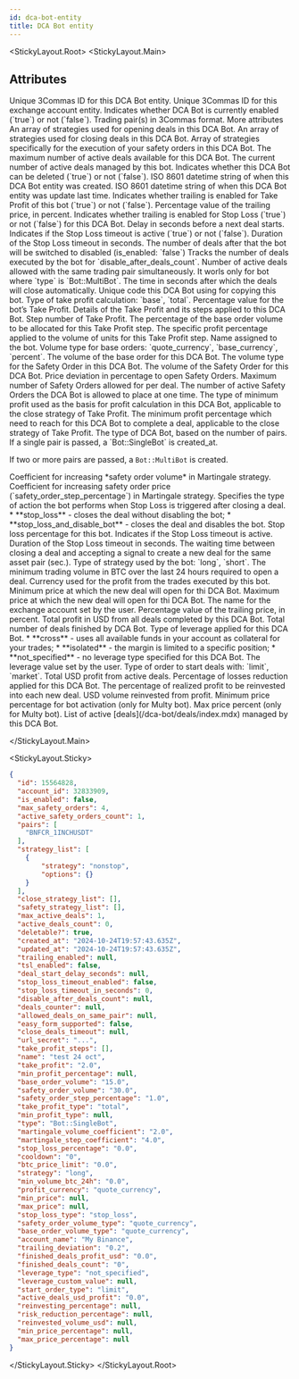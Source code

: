 ```yaml
---
id: dca-bot-entity
title: DCA Bot entity
---
```



<StickyLayout.Root>
<StickyLayout.Main>

## Attributes

<ApiParam name='id' type='integer' id="id">
     Unique 3Commas ID for this DCA Bot entity.
</ApiParam>

<ApiParam name='account_id' type='integer' id="account_id">
     Unique 3Commas ID for this exchange account entity.
</ApiParam>

<ApiParam name='is_enabled' type='boolean' id="is_enabled">
     Indicates whether DCA Bot is currently enabled (`true`) or not (`false`).
</ApiParam>

<ApiParam name='pairs' type='string' id="pairs">
     Trading pair(s) in 3Commas format.
</ApiParam>


<CollapseAll>
<CollapseAllHeading> More attributes <CollapseAllButton /> </CollapseAllHeading>

<CollapsibleApiParam name='strategy_list' type='array[json]' id="strategy_list">
     An array of strategies used for opening deals in this DCA Bot.
</CollapsibleApiParam>

<CollapsibleApiParam name='close_strategy_list' type='array[json]' id="close_strategy_list">
     An array of strategies used for closing deals in this DCA Bot.
</CollapsibleApiParam>

<CollapsibleApiParam name='safety_strategy_list' type='array[json]' id="safety_strategy_list">
     Array of strategies specifically for the execution of your safety orders in this DCA Bot.
</CollapsibleApiParam>

<CollapsibleApiParam name='max_active_deals' type='integer' id="max_active_deals">
The maximum number of active deals available for this DCA Bot.

<ParameterRange defaultVal="1" />
</CollapsibleApiParam>

<CollapsibleApiParam name='active_deals_count' type='string' id="active_deals_count">
The current number of active deals managed by this bot.
</CollapsibleApiParam>

<CollapsibleApiParam name='deletable?' type='boolean' id="deletable?">
     Indicates whether this DCA Bot can be deleted (`true`) or not (`false`).
</CollapsibleApiParam>

<CollapsibleApiParam name='created_at' type='string' id="created_at">
     ISO 8601 datetime string of when this DCA Bot entity was created.
</CollapsibleApiParam>

<CollapsibleApiParam name='updated_at' type='string' id="updated_at">
     ISO 8601 datetime string of when this DCA Bot entity was update last time.
</CollapsibleApiParam>

<CollapsibleApiParam name='trailing_enabled' type='boolean' id="trailing_enabled">
     Indicates whether trailing is enabled for Take Profit of this bot (`true`) or not (`false`).
</CollapsibleApiParam>

<CollapsibleApiParam name='trailing_deviation' type='number' id="trailing_deviation">
     Percentage value of the trailing price, in percent.
</CollapsibleApiParam>

<CollapsibleApiParam name='tsl_enabled' type='boolean' id="tsl_enabled">
     Indicates whether trailing is enabled for Stop Loss (`true`) or not (`false`) for this DCA Bot.
</CollapsibleApiParam>

<CollapsibleApiParam name='deal_start_delay_seconds' type='integer or null' id="deal_start_delay_seconds">
     Delay in seconds before a next deal starts.
</CollapsibleApiParam>

<CollapsibleApiParam name="stop_loss_timeout_enabled" type="boolean" id="stop_loss_timeout_enabled">
     Indicates if the Stop Loss timeout is active (`true`) or not (`false`).
</CollapsibleApiParam>

<CollapsibleApiParam name="stop_loss_timeout_in_seconds" type="boolean" id="stop_loss_timeout_in_seconds">
     Duration of the Stop Loss timeout in seconds.
</CollapsibleApiParam>

<CollapsibleApiParam name="disable_after_deals_count" type="integer" id="disable_after_deals_count">
     The number of deals after that the bot will be switched to disabled (is_enabled: `false`)
</CollapsibleApiParam>

<CollapsibleApiParam name="deals_counter" type="integer" id="deals_counter">
 Tracks the number of deals executed by the bot for `disable_after_deals_count`.
</CollapsibleApiParam>

<CollapsibleApiParam name="allowed_deals_on_same_pair" type="integer or null" id="allowed_deals_on_same_pair">
 Number of active deals allowed with the same trading pair simultaneously. It worls only for bot where `type` is `Bot::MultiBot`.
</CollapsibleApiParam>

<CollapsibleApiParam name="close_deals_timeout" type="integer or null" id="allowed_deals_on_same_pair">
 The time in seconds after which the deals will close automatically.
</CollapsibleApiParam>

<CollapsibleApiParam name="url_secret" type="string" id="url_secret">
 Unique code this DCA Bot using for copying this bot.
</CollapsibleApiParam>

<CollapsibleApiParam name="take_profit_type" type="string" id="take_profit_type">
 Type of take profit calculation: `base`, `total`.
</CollapsibleApiParam>

<CollapsibleApiParam name="take_profit" type="number" id="take_profit">
 Percentage value for the bot’s Take Profit.
</CollapsibleApiParam>

<CollapsibleApiParam name="take_profit_steps" type="object" id="take_profit_steps">
 Details of the Take Profit and its steps applied to this DCA Bot.
 <CollapsibleNestedParams>
     <ApiParam name='id' type="integer" id="id">
        Step number of Take Profit.
      </ApiParam>
     <ApiParam name='amount_percentage' type="string" id="amount_percentage">
        The percentage of the base order volume to be allocated for this Take Profit step.
      </ApiParam>
     <ApiParam name='profit_percentage' type="string" id="profit_percentage">
        The specific profit percentage applied to the volume of units for this Take Profit step.
     </ApiParam>
  </CollapsibleNestedParams>
</CollapsibleApiParam>

<CollapsibleApiParam name="name" type="string" id="name">
 Name assigned to the bot.
</CollapsibleApiParam>

<CollapsibleApiParam name="base_order_volume_type" type="string" id="base_order_volume_type">
 Volume type for base orders: `quote_currency`, `base_currency`, `percent`.
</CollapsibleApiParam>

<CollapsibleApiParam name="base_order_volume" type="number" id="base_order_volume">
 The volume of the base order for this DCA Bot.
</CollapsibleApiParam>

<CollapsibleApiParam name="safety_order_volume_type" type="string" id="safety_order_volume_type">
 The volume type for the Safety Order in this DCA Bot.
</CollapsibleApiParam>

<CollapsibleApiParam name="safety_order_volume" type="string" id="safety_order_volume">
 The volume of the Safety Order for this DCA Bot.
</CollapsibleApiParam>

<CollapsibleApiParam name="safety_order_step_percentage" type="number" id="safety_order_step_percentage">
 Price deviation in percentage to open Safety Orders.
</CollapsibleApiParam>

<CollapsibleApiParam name="max_safety_orders" type="integer" id="max_safety_orders">
 Maximum number of Safety Orders allowed for per deal.
</CollapsibleApiParam>

<CollapsibleApiParam name="active_safety_orders_count" type="integer" id="active_safety_orders_count">
 The number of active Safety Orders the DCA Bot is allowed to place at one time.
</CollapsibleApiParam>

<CollapsibleApiParam name="min_profit_type" type="string or null" id="min_profit_type">
 The type of minimum profit used as the basis for profit calculation in this DCA Bot, applicable to the close strategy of Take Profit.
</CollapsibleApiParam>

<CollapsibleApiParam name="min_profit_percentage" type="string or null" id="min_profit_percentage">
 The minimum profit percentage which need to reach for this DCA Bot to complete a deal, applicable to the close strategy of Take Profit.
</CollapsibleApiParam>

<CollapsibleApiParam name="type" type="string" id="type">
 The type of DCA Bot, based on the number of pairs. If a single pair is passed, a `Bot::SingleBot` is created_at.

 If two or more pairs are passed, a `Bot::MultiBot` is created.
</CollapsibleApiParam>

<CollapsibleApiParam name="martingale_volume_coefficient" type="number" id="martingale_volume_coefficient">
 Coefficient for increasing *safety order volume* in Martingale strategy.
</CollapsibleApiParam>

<CollapsibleApiParam name="martingale_step_coefficient" type="number" id="martingale_step_coefficient">
 Coefficient for increasing safety order price (`safety_order_step_percentage`) in Martingale strategy.
</CollapsibleApiParam>

<CollapsibleApiParam name="stop_loss_type" type="string" id="stop_loss_type">
 Specifies the type of action the bot performs when Stop Loss is triggered after closing a deal.
     <CollapsibleNestedParams openName="Hide allowed values" collapsedName="Show allowed values">
      * **stop_loss** - closes the deal without disabling the bot;
      * **stop_loss_and_disable_bot** - closes the deal and disables the bot.
     </CollapsibleNestedParams>
</CollapsibleApiParam>

<CollapsibleApiParam name="stop_loss_percentage" type="number" id="stop_loss_percentage">
 Stop loss percentage for this bot.
</CollapsibleApiParam>

<CollapsibleApiParam name="stop_loss_timeout_enabled" type="boolean" id="stop_loss_timeout_enabled">
 Indicates if the Stop Loss timeout is active.
</CollapsibleApiParam>

<CollapsibleApiParam name="stop_loss_timeout_in_seconds" type="integer" id="stop_loss_timeout_in_seconds">
 Duration of the Stop Loss timeout in seconds.
</CollapsibleApiParam>

<CollapsibleApiParam name="cooldown" type="number" id="cooldown">
 The waiting time between closing a deal and accepting a signal to create a new deal for the same asset pair (sec.).
</CollapsibleApiParam>

<CollapsibleApiParam name="strategy" type="string" id="strategy">
 Type of strategy used by the bot: `long`, `short`.
</CollapsibleApiParam>

<CollapsibleApiParam name="min_volume_btc_24h" type="number" id="min_volume_btc_24h">
 The minimum trading volume in BTC over the last 24 hours required to open a deal.
</CollapsibleApiParam>

<CollapsibleApiParam name="profit_currency" type="string" id="profit_currency">
 Currency used for the profit from the trades executed by this bot.
</CollapsibleApiParam>

<CollapsibleApiParam name="min_price" type="string or null" id="min_price">
 Minimum price at which the new deal will open for thi DCA Bot.
</CollapsibleApiParam>

<CollapsibleApiParam name="max_price" type="string or null" id="max_price">
 Maximum price at which the new deal will open for thi DCA Bot.
</CollapsibleApiParam>

<CollapsibleApiParam name="account_name" type="string" id="account_name">
 The name for the exchange account set by the user.
</CollapsibleApiParam>

<CollapsibleApiParam name="trailing_deviation" type="number" id="trailing_deviation">
 Percentage value of the trailing price, in percent.
</CollapsibleApiParam>

<CollapsibleApiParam name="finished_deals_profit_usd" type="string" id="finished_deals_profit_usd">
 Total profit in USD from all deals completed by this DCA Bot.
</CollapsibleApiParam>

<CollapsibleApiParam name="finished_deals_count" type="string" id="finished_deals_count">
 Total number of deals finished by DCA Bot.
</CollapsibleApiParam>

<CollapsibleApiParam name="leverage_type" type="string" id="leverage_type">
  Type of leverage applied for this DCA Bot.
  <CollapsibleNestedParams openName="Hide allowed values" collapsedName="Show allowed values">
       * **cross** - uses all available funds in your account as collateral for your trades;
       * **isolated** - the margin is limited to a specific position;
       * **not_specified** - no leverage type specified for this DCA Bot.
  </CollapsibleNestedParams>
</CollapsibleApiParam>

<CollapsibleApiParam name="leverage_custom_value" type="string" id="leverage_custom_value">
 The leverage value set by the user.
</CollapsibleApiParam>

<CollapsibleApiParam name="start_order_type" type="string" id="start_order_type">
 Type of order to start deals with: `limit`, `market`.
</CollapsibleApiParam>

<CollapsibleApiParam name="active_deals_usd_profit" type="string" id="active_deals_usd_profit">
 Total USD profit from active deals.
</CollapsibleApiParam>

<CollapsibleApiParam name="risk_reduction_percentage" type="number" id="risk_reduction_percentage">
 Percentage of losses reduction applied for this DCA Bot.
</CollapsibleApiParam>

<CollapsibleApiParam name="reinvesting_percentage" type="number" id="reinvesting_percentage">
 The percentage of realized profit to be reinvested into each new deal.
</CollapsibleApiParam>

<CollapsibleApiParam name="reinvested_volume_usd" type="number or null" id="reinvested_volume_usd">
 USD volume reinvested from profit.
</CollapsibleApiParam>

<CollapsibleApiParam name="min_price_percentage" type="string or null" id="min_price_percentage">
 Minimum price percentage for bot activation (only for Multy bot).
</CollapsibleApiParam>

<CollapsibleApiParam name="max_price_percentage" type="string or null" id="max_price_percentage">
 Max price percent (only for Multy bot).
</CollapsibleApiParam>

<CollapsibleApiParam name="active_deals" type="array" id="active_deals">
  List of active [deals](/dca-bot/deals/index.mdx) managed by this DCA Bot.
</CollapsibleApiParam>
</CollapseAll>

</StickyLayout.Main>

<StickyLayout.Sticky>

```json title="DCA Bot entity"
{
  "id": 15564828,
  "account_id": 32833909,
  "is_enabled": false,
  "max_safety_orders": 4,
  "active_safety_orders_count": 1,
  "pairs": [
    "BNFCR_1INCHUSDT"
  ],
  "strategy_list": [
    {
        "strategy": "nonstop",
        "options": {}
    }
  ],
  "close_strategy_list": [],
  "safety_strategy_list": [],
  "max_active_deals": 1,
  "active_deals_count": 0,
  "deletable?": true,
  "created_at": "2024-10-24T19:57:43.635Z",
  "updated_at": "2024-10-24T19:57:43.635Z",
  "trailing_enabled": null,
  "tsl_enabled": false,
  "deal_start_delay_seconds": null,
  "stop_loss_timeout_enabled": false,
  "stop_loss_timeout_in_seconds": 0,
  "disable_after_deals_count": null,
  "deals_counter": null,
  "allowed_deals_on_same_pair": null,
  "easy_form_supported": false,
  "close_deals_timeout": null,
  "url_secret": "...",
  "take_profit_steps": [],
  "name": "test 24 oct",
  "take_profit": "2.0",
  "min_profit_percentage": null,
  "base_order_volume": "15.0",
  "safety_order_volume": "30.0",
  "safety_order_step_percentage": "1.0",
  "take_profit_type": "total",
  "min_profit_type": null,
  "type": "Bot::SingleBot",
  "martingale_volume_coefficient": "2.0",
  "martingale_step_coefficient": "4.0",
  "stop_loss_percentage": "0.0",
  "cooldown": "0",
  "btc_price_limit": "0.0",
  "strategy": "long",
  "min_volume_btc_24h": "0.0",
  "profit_currency": "quote_currency",
  "min_price": null,
  "max_price": null,
  "stop_loss_type": "stop_loss",
  "safety_order_volume_type": "quote_currency",
  "base_order_volume_type": "quote_currency",
  "account_name": "My Binance",
  "trailing_deviation": "0.2",
  "finished_deals_profit_usd": "0.0",
  "finished_deals_count": "0",
  "leverage_type": "not_specified",
  "leverage_custom_value": null,
  "start_order_type": "limit",
  "active_deals_usd_profit": "0.0",
  "reinvesting_percentage": null,
  "risk_reduction_percentage": null,
  "reinvested_volume_usd": null,
  "min_price_percentage": null,
  "max_price_percentage": null
}
```

</StickyLayout.Sticky>
</StickyLayout.Root>